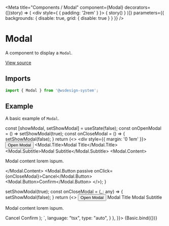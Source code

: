
<Meta
  title="Components / Modal"
  component={Modal}
  decorators={[(story) => (
    <div style={ { padding: '2rem' } }>
      { story() }
    </div>
  )]}
  parameters={{ backgrounds: { disable: true, grid: { disable: true } } }}
/>

# Modal

A component to display a `Modal`.

[View source](https://github.com/actarian/wsdesign-system/tree/main/@components/modal)

## Imports

```js
import { Modal } from '@wsdesign-system';
```

<!--
## Props

<ArgsTable of={ModalProps} />
-->

## Example

A basic example of `Modal`.

  const [showModal, setShowModal] = useState(false);
  const onOpenModal = () => setShowModal(true);
  const onCloseModal = () => {
    setShowModal(false);
  }
  return (<>
    <div style={{ margin: '0 1em' }}>
      <Button type="default" marginBottom="1rem" onClick={onOpenModal}>Open Modal</Button>
      <Modal width="30rem" visible={showModal} onClose={onCloseModal}>
        <Modal.Title>Modal Title</Modal.Title>
        <Modal.Subtitle>Modal Subtitle</Modal.Subtitle>
        <Modal.Content>
          <p>Modal content lorem ispum.</p>
        </Modal.Content>
        <Modal.Button passive onClick={onCloseModal}>Cancel</Modal.Button>
        <Modal.Button>Confirm</Modal.Button>
      </Modal>
    </div>
  </>);
}

<Canvas>
  <Story name="basic" args={{ type: 'default' }} parameters={{
    docs: {
      source: {
        code: `
  const [showModal, setShowModal] = useState(false);
  const onOpenModal = () => setShowModal(true);
  const onCloseModal = (_: any) => {
    setShowModal(false);
  }
  return (<>
      <Button type="default" marginBottom="1rem" onClick={onOpenModal}>Open Modal</Button>
      <Modal width="30rem" visible={showModal} onClose={onCloseModal}>
        <Modal.Title>Modal Title</Modal.Title>
        <Modal.Subtitle>Modal Subtitle</Modal.Subtitle>
        <Modal.Content>
          <p>Modal content lorem ispum.</p>
        </Modal.Content>
        <Modal.Button passive onClick={onCloseModal}>Cancel</Modal.Button>
        <Modal.Button>Confirm</Modal.Button>
      </Modal>
  </>);
        `,
        language: "tsx",
        type: "auto",
      }
    },
  }}>
    {Basic.bind({})}
  </Story>
</Canvas>
